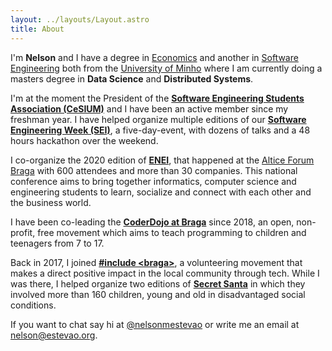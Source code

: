 ```yaml
---
layout: ../layouts/Layout.astro
title: About
---
```



<HelloWorld />

I'm **Nelson** and I have a degree in
[Economics](https://www.eeg.uminho.pt/pt/estudar/Licenciaturas/Paginas/economia.aspx)
and another in [Software
Engineering](https://miei.di.uminho.pt/plano_estudos.html) both from the
[University of Minho](https://www.uminho.pt) where I am currently doing a
masters degree in **Data Science** and **Distributed Systems**.

I'm at the moment the President of the **[Software Engineering Students
Association (CeSIUM)](https://cesium.di.uminho.pt)** and I have been an active
member since my freshman year. I have helped organize multiple editions of our
**[Software Engineering Week (SEI)](https://seium.org)**, a five-day-event, with
dozens of talks and a 48 hours hackathon over the weekend.

I co-organize the 2020 edition of **[ENEI](https://2020.enei.pt)**, that
happened at the [Altice Forum Braga](https://forumbraga.com/) with 600 attendees
and more than 30 companies. This national conference aims to bring together
informatics, computer science and engineering students to learn, socialize and
connect with each other and the business world.

I have been co-leading the **[CoderDojo at
Braga](https://www.instagram.com/coderdojobraga/)** since 2018, an open,
non-profit, free movement which aims to teach programming to children and
teenagers from 7 to 17.

Back in 2017, I joined **[#include
&lt;braga&gt;](https://www.instagram.com/includebraga/)**, a volunteering
movement that makes a direct positive impact in the local community through
tech. While I was there, I helped organize two editions of **[Secret
Santa](https://include-secret-santa.herokuapp.com/)** in which they involved more
than 160 children, young and old in disadvantaged social conditions.

If you want to chat say hi at
[@nelsonmestevao](https://twitter.com/nelsonmestevao) or write me an email at
[nelson@estevao.org](mailto:nelson@estevao.org).

<Contacts />
